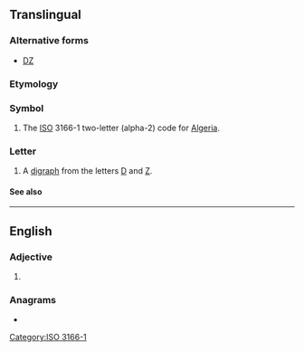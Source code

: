 {{also|dz|Dzmm|.dz|dź|dž|Dž|DŽ}}
{{character info/new|Ǳ}}

==Translingual==

===Alternative forms===
* [[Ǳ]]

===Etymology===
{{rfe|lang=mul}}

===Symbol===
{{head|mul|symbol}}

# The [[ISO]] 3166-1 two-letter (alpha-2) code for [[Algeria]].

===Letter===
{{mul-letter|upper=DZ|mixed=Dz|lower=dz|script=Latn}}

# A [[digraph]] from the letters [[D]] and [[Z]].

====See also====
{{Latn-script}}

[[Category:ISO 3166-1]]

----

==English==

===Adjective===
{{en-adj|-}}

# {{abbreviation of|dizygotic|lang=en}}

===Anagrams===
* {{anagrams|en|ZD}}